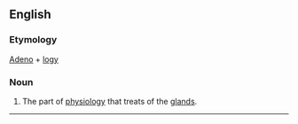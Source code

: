 ==English==

===Etymology===
[[Aden]]o + [[logy]]

===Noun===
#The part of [[physiology]] that treats of the [[gland]]s.


----
{{webster}}